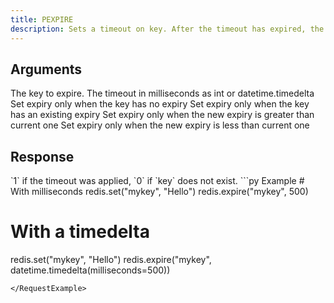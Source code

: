 ```yaml
---
title: PEXPIRE
description: Sets a timeout on key. After the timeout has expired, the key will automatically be deleted.
---
```



## Arguments

<ParamField body="key" type="str" required>
  The key to expire.
</ParamField>

<ParamField body="milliseconds | datetime.timedelta" type="integer" required>
  The timeout in milliseconds as int or datetime.timedelta
</ParamField>

<ParamField body="nx" type="bool">
  Set expiry only when the key has no expiry
</ParamField>

<ParamField body="xx" type="bool">
  Set expiry only when the key has an existing expiry
</ParamField>

<ParamField body="gt" type="bool">
  Set expiry only when the new expiry is greater than current one
</ParamField>

<ParamField body="lt" type="bool">
  Set expiry only when the new expiry is less than current one
</ParamField>

## Response

<ResponseField type="integer" required>
 `1` if the timeout was applied, `0` if `key` does not exist.
</ResponseField>

<RequestExample>
```py Example
# With milliseconds
redis.set("mykey", "Hello")
redis.expire("mykey", 500)

# With a timedelta
redis.set("mykey", "Hello")
redis.expire("mykey", datetime.timedelta(milliseconds=500))
```
</RequestExample>
